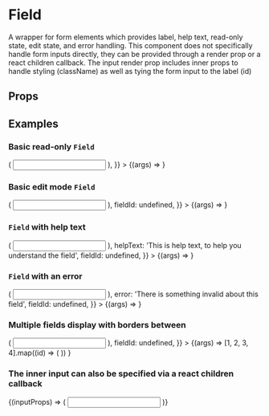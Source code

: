 

<Meta title="Components/Forms/Field" component={Field} />

# Field

A wrapper for form elements which provides label, help text, read-only state, edit state, and error handling.
This component does not specifically handle form inputs directly, they can be provided through a render prop or a react children callback.
The input render prop includes inner props to handle styling (className) as well as tying the form input to the label (id)

## Props

<Props of={Field} />

## Examples

### Basic read-only `Field`

<Canvas>
  <Story
    name="Read Only"
    args={{
      label: 'Field Label',
      displayValue: 'Read Only Value',
      fieldId: undefined,
      input: (inputProps) => (
        <input type="text" {...inputProps} defaultValue="Editable Value" />
      ),
    }}
  >
    {(args) => <Field {...args} />}
  </Story>
</Canvas>

### Basic edit mode `Field`

<Canvas>
  <Story
    name="Editable"
    args={{
      label: 'Field Label',
      displayValue: 'Read Only Value',
      isEdit: true,
      input: (inputProps) => (
        <input type="text" {...inputProps} defaultValue="Editable Value" />
      ),
      fieldId: undefined,
    }}
  >
    {(args) => <Field {...args} />}
  </Story>
</Canvas>

### `Field` with help text

<Canvas>
  <Story
    name="Help Text"
    args={{
      label: 'Field Label',
      displayValue: 'Read Only Value',
      isEdit: true,
      input: (inputProps) => (
        <input type="text" {...inputProps} defaultValue="Editable Value" />
      ),
      helpText: 'This is help text, to help you understand the field',
      fieldId: undefined,
    }}
  >
    {(args) => <Field {...args} />}
  </Story>
</Canvas>

### `Field` with an error

<Canvas>
  <Story
    name="Errors"
    args={{
      label: 'Field Label',
      displayValue: 'Read Only Value',
      isEdit: true,
      input: (inputProps) => (
        <input type="text" {...inputProps} defaultValue="Editable Value" />
      ),
      error: 'There is something invalid about this field',
      fieldId: undefined,
    }}
  >
    {(args) => <Field {...args} />}
  </Story>
</Canvas>

### Multiple fields display with borders between

<Canvas>
  <Story
    name="Multiple Fields"
    args={{
      label: 'Field Label',
      displayValue: 'Read Only Value',
      input: (inputProps) => (
        <input type="text" {...inputProps} defaultValue="Editable Value" />
      ),
      fieldId: undefined,
    }}
  >
    {(args) =>
      [1, 2, 3, 4].map((id) => (
        <Field
          {...args}
          label={`${args.label} - ${id}`}
          key={id}
          displayValue={`${args.displayValue} - ${id}`}
        />
      ))
    }
  </Story>
</Canvas>

### The inner input can also be specified via a react children callback

<Canvas>
  <Story name="Editable With Children">
    <Field label="Field Label" isEdit>
      {(inputProps) => (
        <input type="text" {...inputProps} defaultValue="Editable Value" />
      )}
    </Field>
  </Story>
</Canvas>
